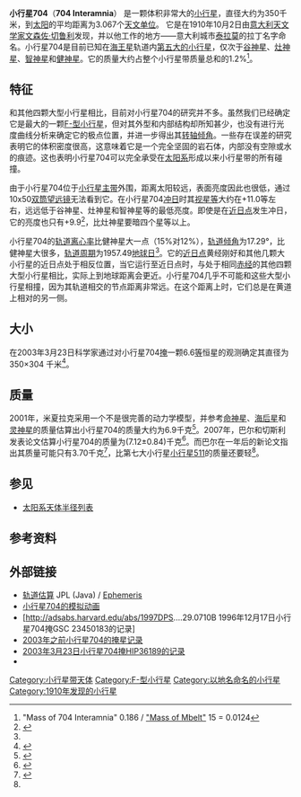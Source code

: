 {{Infobox planet | discovery=yes | physical_characteristics = yes | bgcolour=#FFFFC0 |
 name=704 Interamnia
| image = 704 Interamnia VLT (2021), deconvolved.pdf
| caption = 
 | discoverer=[[文森佐·切鲁利|文森佐·切鲁利]]
 | discovered=1910年10月2日
 | alt_names=1910 KU; 1952 MW
 | named_after = [[意大利|意大利]]城市[[泰拉莫|泰拉莫]]
 | mp_category=[[小行星带|主带]]
 | orbit_ref =<ref name=jpldata>{{cite web
  |date=2008-04-14|title=JPL Small-Body Database Browser: 704 Interamnia (1910 KU)
  |url=http://ssd.jpl.nasa.gov/sbdb.cgi?sstr=704
  |accessdate=2008-11-04
  |archive-date=2014-08-17
  |archive-url=https://web.archive.org/web/20140817145825/http://ssd.jpl.nasa.gov/sbdb.cgi?sstr=704
  |dead-url=no
  }}</ref>
 | epoch=2008年11月30日 ([[儒略日|JD]] 2454800.5)
 | semimajor=458.068 Gm (3.062 [[天文单位|AU]])
 | perihelion=389.104 Gm (2.601 AU)
 | aphelion=526.883 Gm (3.522 AU)
 | eccentricity=0.1503
 | period=1957.49 [[日|地球日]] (5.36 [[儒略年|a]])
 | inclination=17.29[[角度|°]]
 | asc_node=280.38°
 | arg_peri=95.76°
 | mean_anomaly=119.95°
 | avg_speed=16.92 km/s
 | dimensions=350.3×303.6 km<ref name=Richard/><ref>{{cite web|url=http://uchukan.satsumasendai.jp/data/occult/0303intera.html |title=存档副本 |accessdate=2014-02-21 |deadurl=yes |archiveurl=https://web.archive.org/web/20120205221518/http://uchukan.satsumasendai.jp/data/occult/0303intera.html |archivedate=2012-02-05 }}</ref><br />326 km ([[几何平均数|平均]])<br />317 km [[红外线天文卫星|IRAS测量]]<ref name=jpldata/>
 | mass=3.70{{E|19}} [[kilogram|kg]]<ref name=Baer/>
 | density=2.22 ± 0.17 g/cm³<ref name=Baer/>
 | surface_grav=0.186 m/s²
 | escape_velocity=242.9 m/s
 | rotation=0.364 d <sup>[http://obswww.unige.ch/~behrend/page2cou.html 2]</sup><br />(8.727 h)<ref name=jpldata/>
 | spectral_type=[[F-型小行星|F-型]]<ref name=jpldata/>
 | magnitude = 9.9<ref name=bright2007/> 至 13.0
 | abs_magnitude=5.94<ref name=jpldata/>
 | albedo=0.074<ref name=jpldata/>
 | single_temperature=~160 [[热力学温标|K]]}}
'''小行星704'''（'''704 Interamnia'''） 是一颗体积非常大的[[小行星|小行星]]，直径大约为350千米，到[[太阳|太阳]]的平均距离为3.067个[[天文单位|天文单位]]。 它是在1910年10月2日由[[意大利|意大利]][[天文学家|天文学家]][[文森佐·切鲁利|文森佐·切鲁利]]发现，并以他工作的地方——意大利城市[[泰拉莫|泰拉莫]]的拉丁名字命名。小行星704是目前已知在[[海王星|海王星]]轨道内[[值得关注的小行星列表#已知最大的小行星（远至木星轨道）|第五大的小行星]]，仅次于[[谷神星|谷神星]]、[[灶神星|灶神星]]、[[智神星|智神星]]和[[健神星|健神星]]。它的质量大约占整个小行星带质量总和的1.2%<ref>"Mass of 704 Interamnia" 0.186 / [http://iau-comm4.jpl.nasa.gov/EPM2004.pdf "Mass of Mbelt"] {{webarchive|url=https://web.archive.org/web/20140703074335/http://iau-comm4.jpl.nasa.gov/EPM2004.pdf |date=2014-07-03 }} 15 = 0.0124</ref>。

==特征==
和其他四颗大型小行星相比，目前对小行星704的研究并不多。虽然我们已经确定它是最大的一颗[[F-型小行星|F-型小行星]]，但对其外型和内部结构却所知甚少，也没有进行光度曲线分析来确定它的极点位置，并进一步得出其[[转轴倾角|转轴倾角]]。一些存在误差的研究表明它的体积密度很高，这意味着它是一个完全坚固的岩石体，内部没有空隙或水的痕迹。这也表明小行星704可以完全承受在[[太阳系|太阳系]]形成以来小行星带的所有碰撞。

由于小行星704位于[[小行星带|小行星主带]]外围，距离太阳较远，表面亮度因此也很低，通过10x50[[双筒望远镜|双筒望远镜]]无法看到它。在小行星704[[冲_(天体位置)|冲日]]时其[[视星等|视星等]]大约在+11.0等左右，远远低于谷神星、灶神星和智神星等的最低亮度。即使是在[[近日点|近日点]]发生冲日，它的亮度也只有+9.9<ref name=bright2007>{{cite web
 |title      = Bright Minor Planets 2007
 |publisher  = [[小行星中心|小行星中心]]
 |url        = http://www.cfa.harvard.edu/iau/Ephemerides/Bright/2007
 |accessdate = 2008-05-21
}}{{Dead link|date=2018年5月 |bot=InternetArchiveBot |fix-attempted=no }}</ref>，比灶神星要暗四个星等以上。

小行星704的[[轨道离心率|轨道离心率]]比健神星大一点（15%对12%），[[轨道倾角|轨道倾角]]为17.29°，比健神星大很多，[[轨道周期|轨道周期]]为1957.49[[日|地球日]]<ref name=jpldata/>。它的[[近日点|近日点]]黄经刚好和其他几颗大小行星的近日点处于相反位置，当它运行至近日点时，与处于相同[[赤经|赤经]]的其他四颗大型小行星相比，实际上到地球距离会更近。小行星704几乎不可能和这些大型小行星相撞，因为其轨道相交的节点距离非常远。在这个距离上时，它们总是在黄道上相对的另一侧。

==大小==
在2003年3月23日科学家通过对小行星704[[掩星|掩]]一颗6.6[[视星等|等]]恒星的观测确定其直径为350×304 千米<ref name=Richard>{{cite web
 |date=2003-03-23 
 |title=704 Interamnia 2003 Mar 23 
 |publisher=Richard's  Astronomy Pages 
 |first=Richard 
 |last=Nugent 
 |url=http://www.weblore.com/richard/Asteroid_Profiles.htm#704%20Interamnia 
 |accessdate=2008-12-03 
 |deadurl=yes 
 |archiveurl=https://web.archive.org/web/20081227020239/http://www.weblore.com/richard/Asteroid_Profiles.htm 
 |archivedate=2008-12-27 
}}</ref>。

==质量==
2001年，米夏拉克采用一个不是很完善的动力学模型，并参考[[命神星|命神星]]、[[海后星|海后星]]和[[灵神星|灵神星]]的质量估算出小行星704的质量大约为6.9{{E|19}}千克<ref name=Michalak2001>{{cite journal
 |last         = Michalak
 |first        = G.
 |title        = Determination of asteroid masses
 |journal      = 天文学与天体物理学
 |volume       = 374
 |pages        = 703–711
 |date         = 2001
 |doi          = 10.1051/0004-6361:20010731
 |url          = http://www.aanda.org/index.php?option=article&access=standard&Itemid=129&url=/articles/aa/abs/2001/29/aa10228/aa10228.html
 |accessdate   = 2008-11-04
 |author       = 
 |archive-url  = https://archive.is/20121204183828/http://www.aanda.org/index.php?option=article&access=standard&Itemid=129&url=/articles/aa/abs/2001/29/aa10228/aa10228.html
 |archive-date = 2012-12-04
 |dead-url     = yes
}}</ref>。2007年，巴尔和切斯利发表论文估算小行星704的质量为(7.12±0.84){{E|19}}千克<ref name="Baer2007">{{cite journal
  |last=Baer
  |first=Jim
  |coauthors=Steven R. Chesley
  |title=Astrometric masses of 21 asteroids, and an integrated asteroid ephemeris
  |journal=Celestial Mechanics and Dynamical Astronomy
  |volume=100
  |issue=2008
  |pages=27–42
  |publisher=Springer Science+Business Media B.V. 2007
  |url=http://www.springerlink.com/content/h747307j43863228/fulltext.pdf
  |format=[[PDF|PDF]]
  |doi=10.1007/s10569-007-9103-8
  |accessdate=2008-11-21
  |date=2008
  |author=
  |archive-url=https://web.archive.org/web/20110224014158/http://www.springerlink.com/content/h747307j43863228/fulltext.pdf
  |archive-date=2011-02-24
  |dead-url=yes
  }}</ref>。而巴尔在一年后的新论文指出其质量可能只有3.70{{E|19}}千克<ref name=Baer>
{{cite web
  |date=2008
  |title=Recent Asteroid Mass Determinations
  |publisher=Personal Website
  |first=James
  |last=Baer
  |url=http://home.earthlink.net/~jimbaer1/astmass.txt
  |accessdate=2008-11-27
  |archive-url=https://www.webcitation.org/6HxBzMsli?url=http://home.earthlink.net/~jimbaer1/astmass.txt
  |archive-date=2013-07-08
  |dead-url=yes
  }}
</ref>，比第七大小行星[[小行星511|小行星511]]的质量还要轻<ref name=Baer/>。

==参见==
*[[太阳系天体半径列表|太阳系天体半径列表]]

==参考资料==
{{Reflist}}

==外部链接==
*[http://ssd.jpl.nasa.gov/sbdb.cgi?sstr=704;orb=1 轨道估算] {{Wayback|url=http://ssd.jpl.nasa.gov/sbdb.cgi?sstr=704;orb=1 |date=20140817140334 }} JPL (Java) / [http://ssd.jpl.nasa.gov/horizons.cgi?find_body=1&body_group=sb&sstr=704 Ephemeris] {{Wayback|url=http://ssd.jpl.nasa.gov/horizons.cgi?find_body=1&body_group=sb&sstr=704 |date=20210119102545 }}
*[http://physics.bgsu.edu/~layden/Anim/Asteroids/interamnia.htm 小行星704的模拟动画] {{Wayback|url=http://physics.bgsu.edu/~layden/Anim/Asteroids/interamnia.htm |date=20190913190351 }}
*[http://adsabs.harvard.edu/abs/1997DPS....29.0710B 1996年12月17日小行星704掩GSC 23450183的记录] 
*[http://iota.jhuapl.edu/mp704d17.htm 2003年之前小行星704的掩星记录] {{Wayback|url=http://iota.jhuapl.edu/mp704d17.htm |date=20080516202331 }}
*[https://web.archive.org/web/20070109172809/http://uchukan.satsumasendai.jp/data/occult/limovie/0303intera-study.html 2003年3月23日小行星704掩HIP36189的记录]
*{{JPL Small Body}}

{{Minor Planet Number|[[小行星703|703 Noëmi]]|[[小行星705|705 Erminia]]}}

[[Category:小行星带天体|Category:小行星带天体]]
[[Category:F-型小行星|Category:F-型小行星]]
[[Category:以地名命名的小行星|Category:以地名命名的小行星]]
[[Category:1910年发现的小行星|Category:1910年发现的小行星]]
